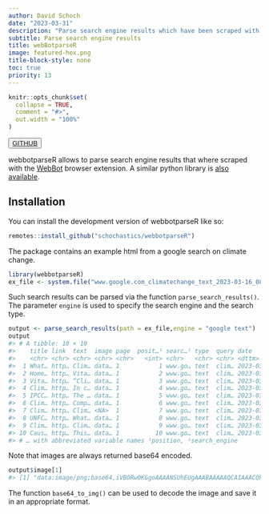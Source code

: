 ```yaml
---
author: David Schoch
date: "2023-03-31"
description: "Parse search engine results which have been scraped with the 'WebBot' browser extension"
subtitle: Parse search engine results
title: webBotparseR
image: featured-hex.png
title-block-style: none
toc: true
priority: 13
---
```

```r
knitr::opts_chunk$set(
  collapse = TRUE,
  comment = "#>",
  out.width = "100%"
)
```

<button type="button" class="btn btn-outline-success"><a href="https://github.com/schochastics/webBotparseR">GITHUB</a></button>

webbotparseR allows to parse search engine results that where scraped
with the [WebBot](https://github.com/gesiscss/WebBot) browser extension.
A similar python library is [also
available](https://github.com/gesiscss/WebBot-tutorials).

## Installation

You can install the development version of webbotparseR like so:

``` r
remotes::install_github("schochastics/webbotparseR")
```

The package contains an example html from a google search on climate
change.

``` r
library(webbotparseR)
ex_file <- system.file("www.google.com_climatechange_text_2023-03-16_08_16_11.html", package = "webbotparseR")
```

Such search results can be parsed via the function
`parse_search_results()`. The parameter `engine` is used to specify the
search engine and the search type.

``` r
output <- parse_search_results(path = ex_file,engine = "google text")
output
#> # A tibble: 10 × 10
#>    title link  text  image page  posit…¹ searc…² type  query date               
#>    <chr> <chr> <chr> <chr> <chr>   <int> <chr>   <chr> <chr> <dttm>             
#>  1 What… http… Clim… data… 1           1 www.go… text  clim… 2023-03-16 08:16:11
#>  2 Home… http… Vita… data… 1           2 www.go… text  clim… 2023-03-16 08:16:11
#>  3 Vita… http… “Cli… data… 1           3 www.go… text  clim… 2023-03-16 08:16:11
#>  4 Clim… http… In c… data… 1           4 www.go… text  clim… 2023-03-16 08:16:11
#>  5 IPCC… http… The … data… 1           5 www.go… text  clim… 2023-03-16 08:16:11
#>  6 Clim… http… Comp… data… 1           6 www.go… text  clim… 2023-03-16 08:16:11
#>  7 Clim… http… Clim… <NA>  1           7 www.go… text  clim… 2023-03-16 08:16:11
#>  8 UNFC… http… What… data… 1           8 www.go… text  clim… 2023-03-16 08:16:11
#>  9 Clim… http… Clim… data… 1           9 www.go… text  clim… 2023-03-16 08:16:11
#> 10 Caus… http… This… data… 1          10 www.go… text  clim… 2023-03-16 08:16:11
#> # … with abbreviated variable names ¹​position, ²​search_engine
```

Note that images are always returned base64 encoded.

``` r
output$image[1]
#> [1] "data:image/png;base64,iVBORw0KGgoAAAANSUhEUgAAABAAAAAQCAIAAACQkWg2AAAABnRSTlMAAAAAAABupgeRAAAAMklEQVR4AWMAgYYG4hEdNJAHGoCIABvBJayhgcYaIAwaakCwydUA52MKYeeSCgZh4gMAXrJ9ASggqqAAAAAASUVORK5CYII="
```

The function `base64_to_img()` can be used to decode the image and save
it in an appropriate format.
